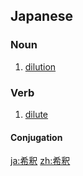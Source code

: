 ==Japanese==
{{ja-kanjitab|希|釈}}

===Noun===
{{ja-noun|きしゃく}}

# [[dilution]]

===Verb===
{{ja-verb-suru|k|hira=きしゃく|rom=kishaku}}

# [[dilute]]

====Conjugation====
{{ja-suru|希釈|きしゃく|kishaku}}

[[ja:希釈]]
[[zh:希釈]]